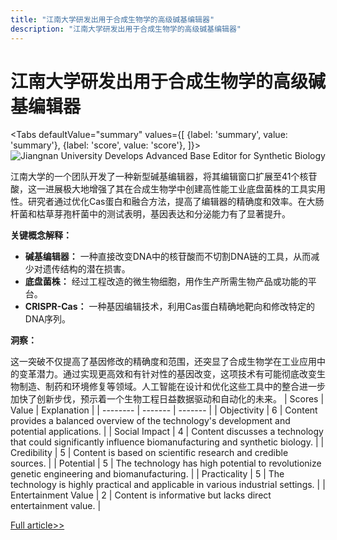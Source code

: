 ```yaml
---
title: "江南大学研发出用于合成生物学的高级碱基编辑器"
description: "江南大学研发出用于合成生物学的高级碱基编辑器"
---
```



# 江南大学研发出用于合成生物学的高级碱基编辑器


<Tabs
	defaultValue="summary"
	values={[
	{label: 'summary', value: 'summary'},
	{label: 'score', value: 'score'},
]}>
<TabItem value="summary">
<img
  src="https://image.informedainews.com/2024/06/Tec-oXl-1717551766-0.jpg"
  alt="Jiangnan University Develops Advanced Base Editor for Synthetic Biology"
/>



江南大学的一个团队开发了一种新型碱基编辑器，将其编辑窗口扩展至41个核苷酸，这一进展极大地增强了其在合成生物学中创建高性能工业底盘菌株的工具实用性。研究者通过优化Cas蛋白和融合方法，提高了编辑器的精确度和效率。在大肠杆菌和枯草芽孢杆菌中的测试表明，基因表达和分泌能力有了显著提升。

**关键概念解释：**

- **碱基编辑器：** 一种直接改变DNA中的核苷酸而不切割DNA链的工具，从而减少对遗传结构的潜在损害。
- **底盘菌株：** 经过工程改造的微生物细胞，用作生产所需生物产品或功能的平台。
- **CRISPR-Cas：** 一种基因编辑技术，利用Cas蛋白精确地靶向和修改特定的DNA序列。

**洞察：**

这一突破不仅提高了基因修改的精确度和范围，还突显了合成生物学在工业应用中的变革潜力。通过实现更高效和有针对性的基因改变，这项技术有可能彻底改变生物制造、制药和环境修复等领域。人工智能在设计和优化这些工具中的整合进一步加快了创新步伐，预示着一个生物工程日益数据驱动和自动化的未来。
</TabItem>
<TabItem value="score">
	| Scores     | Value   | Explanation |
	| -------- | ------- | ------- |
	| Objectivity  | 6    | Content provides a balanced overview of the technology's development and potential applications.    |
	| Social Impact | 4     | Content discusses a technology that could significantly influence biomanufacturing and synthetic biology.    |
	| Credibility    | 5    | Content is based on scientific research and credible sources.    |
	| Potential    | 5    | The technology has high potential to revolutionize genetic engineering and biomanufacturing.    |
	| Practicality    | 5    | The technology is highly practical and applicable in various industrial settings.    |
	| Entertainment Value    | 2    | Content is informative but lacks direct entertainment value.    |
</TabItem>
</Tabs>

[Full article>>](https://www.mittrchina.com/news/detail/13356)
